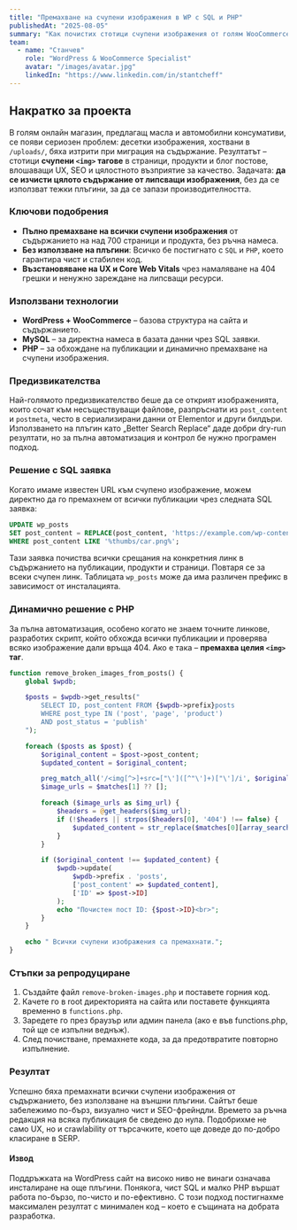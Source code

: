 ```yaml
---
title: "Премахване на счупени изображения в WP с SQL и PHP"
publishedAt: "2025-08-05"
summary: "Как почистих стотици счупени изображения от голям WooCommerce сайт, без използване на плъгини – само със SQL заявки и PHP автоматизация."
team:
  - name: "Станчев"
    role: "WordPress & WooCommerce Specialist"
    avatar: "/images/avatar.jpg"
    linkedIn: "https://www.linkedin.com/in/stantcheff"
---
```


<section>
  <h2>Накратко за проекта</h2>

  <p>
    В голям онлайн магазин, предлагащ масла и автомобилни консумативи, се появи сериозен проблем: десетки изображения, хоствани в <code>/uploads/</code>, бяха изтрити при миграция на съдържание. Резултатът – стотици <strong>счупени <code>&lt;img&gt;</code> тагове</strong> в страници, продукти и блог постове, влошаващи UX, SEO и цялостното възприятие за качество. Задачата: <strong>да се изчисти цялото съдържание от липсващи изображения</strong>, без да се използват тежки плъгини, за да се запази производителността.
  </p>

  <h3>Ключови подобрения</h3>

  <ul>
    <li>
      <strong>Пълно премахване на всички счупени изображения</strong> от съдържанието на над 700 страници и продукта, без ръчна намеса.
    </li>
    <li>
      <strong>Без използване на плъгини</strong>: Всичко бе постигнато с <code>SQL</code> и <code>PHP</code>, което гарантира чист и стабилен код.
    </li>
    <li>
      <strong>Възстановяване на UX и Core Web Vitals</strong> чрез намаляване на 404 грешки и ненужно зареждане на липсващи ресурси.
    </li>
  </ul>

  <h3>Използвани технологии</h3>

  <ul>
    <li><strong>WordPress + WooCommerce</strong> – базова структура на сайта и съдържанието.</li>
    <li><strong>MySQL</strong> – за директна намеса в базата данни чрез SQL заявки.</li>
    <li><strong>PHP</strong> – за обхождане на публикации и динамично премахване на счупени изображения.</li>
  </ul>

  <h3>Предизвикателства</h3>

  <p>
    Най-голямото предизвикателство беше да се открият изображенията, които сочат към несъществуващи файлове, разпръснати из <code>post_content</code> и <code>postmeta</code>, често в сериализирани данни от Elementor и други билдъри. Използването на плъгин като „Better Search Replace“ даде добри dry-run резултати, но за пълна автоматизация и контрол бе нужно програмен подход.
  </p>

  <h3>Решение с SQL заявка</h3>

  <p>
    Когато имаме известен URL към счупено изображение, можем директно да го премахнем от всички публикации чрез следната SQL заявка:
  </p>
</section>

```sql
UPDATE wp_posts
SET post_content = REPLACE(post_content, 'https://example.com/wp-content/uploads/2023/09/thumbs/car.png', '')
WHERE post_content LIKE '%thumbs/car.png%';
```

<section>
  <p>
    Тази заявка почиства всички срещания на конкретния линк в съдържанието на публикации, продукти и страници. Повтаря се за всеки счупен линк. Таблицата <code>wp_posts</code> може да има различен префикс в зависимост от инсталацията.
  </p>

  <h3>Динамично решение с PHP</h3>

  <p>
    За пълна автоматизация, особено когато не знаем точните линкове, разработих скрипт, който обхожда всички публикации и проверява всяко изображение дали връща 404. Ако е така – <strong>премахва целия <code>&lt;img&gt;</code> таг</strong>.
  </p>
</section>

```php
function remove_broken_images_from_posts() {
    global $wpdb;

    $posts = $wpdb->get_results("
        SELECT ID, post_content FROM {$wpdb->prefix}posts 
        WHERE post_type IN ('post', 'page', 'product') 
        AND post_status = 'publish'
    ");

    foreach ($posts as $post) {
        $original_content = $post->post_content;
        $updated_content = $original_content;

        preg_match_all('/<img[^>]+src=["\']([^"\']+)["\']/i', $original_content, $matches);
        $image_urls = $matches[1] ?? [];

        foreach ($image_urls as $img_url) {
            $headers = @get_headers($img_url);
            if (!$headers || strpos($headers[0], '404') !== false) {
                $updated_content = str_replace($matches[0][array_search($img_url, $image_urls)], '', $updated_content);
            }
        }

        if ($original_content !== $updated_content) {
            $wpdb->update(
                $wpdb->prefix . 'posts',
                ['post_content' => $updated_content],
                ['ID' => $post->ID]
            );
            echo "Почистен пост ID: {$post->ID}<br>";
        }
    }

    echo " Всички счупени изображения са премахнати.";
}
```

<section>
  <h3>Стъпки за репродуциране</h3>

  <ol>
    <li>Създайте файл <code>remove-broken-images.php</code> и поставете горния код.</li>
    <li>Качете го в root директорията на сайта или поставете функцията временно в <code>functions.php</code>.</li>
    <li>Заредете го през браузър или админ панела (ако е във functions.php, той ще се изпълни веднъж).</li>
    <li>След почистване, премахнете кода, за да предотвратите повторно изпълнение.</li>
  </ol>

  <h3>Резултат</h3>

  <p>
    Успешно бяха премахнати всички счупени изображения от съдържанието, без използване на външни плъгини. Сайтът беше забележимо по-бърз, визуално чист и SEO-фрейндли. Времето за ръчна редакция на всяка публикация бе сведено до нула. Подобрихме не само UX, но и crawlability от търсачките, което ще доведе до по-добро класиране в SERP.
  </p>

  <h4>Извод</h4>

  <p>
    Поддръжката на WordPress сайт на високо ниво не винаги означава инсталиране на още плъгини. Понякога, чист SQL и малко PHP вършат работа по-бързо, по-чисто и по-ефективно. С този подход постигнахме максимален резултат с минимален код – което е същината на добрата разработка.
  </p>
</section>
